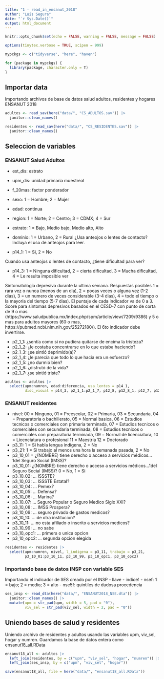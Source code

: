 ```yaml
---
title: "1 - read_in_ensanut_2018"
author: "Luis Segura"
date: "`r Sys.Date()`"
output: html_document
---
```


```r
knitr::opts_chunk$set(echo = FALSE, warning = FALSE, message = FALSE)

options(tinytex.verbose = TRUE, scipen = 999)

mypckgs <- c("tidyverse", "here", "haven")

for (package in mypckgs) {
  library(package, character.only = T)
}

```

## Importar data

Importando archivos de base de datos salud adultos, residentes y hogares ENSANUT 2018

```r
adultos <- read_sav(here("data/", "CS_ADULTOS.sav")) |>
  janitor::clean_names()

residentes <- read_sav(here("data/", "CS_RESIDENTES.sav")) |>
  janitor::clean_names()

```

## Seleccion de variables
### ENSANUT Salud Adultos

- est_dis: estrato
- upm_dis: unidad primaria muestreal
- f_20mas: factor ponderador
- sexo: 1 = Hombre; 2 = Mujer
- edad: continua
- region: 1 = Norte; 2 = Centro; 3 = CDMX; 4 = Sur
- estrato: 1 = Bajo, Medio bajo, Medio alto, Alto
- dominio: 1 = Urbano, 2 = Rural
¿Usa anteojos o lentes de contacto? Incluya el uso de anteojos para leer.

- p14_1: 1 = Si, 2 = No

Cuando usa anteojos o lentes de contacto, ¿tiene dificultad para ver?

- p14_3: 1 = Ninguna dificultad, 2 = cierta dificultad, 3 = Mucha dificultad, 4 = Le resulta imposible ver

Sintomatología depresiva durante la ultima semana. Respuestas posibles 1 = rara vez o nunca (menos de un dia), 2 = pocas veces o alguna vez (1-2 dias), 3 = un numero de veces considerable (3-4 dias), 4 = todo el tiempo o la mayoria del tiempo (5-7 dias). El puntaje de cada indicador va de 0 a 3. Score para sintomas depresivos basados en el CESD-7 con punto de corta de 9 o mas (https://www.saludpublica.mx/index.php/spm/article/view/7209/9386) y 5 o mas para adultos mayores (60 o mas, https://pubmed.ncbi.nlm.nih.gov/25272180/). El 6to indicador debe invertirse. 

- p2_1_1: ¿sentía como si no pudiera quitarse de encima la tristeza?
- p2_1_2: ¿le costaba concentrarse en lo que estaba haciendo?
- p2_1_3: ¿se sintió deprimido(a)?
- p2_1_4: ¿le parecía que todo lo que hacía era un esfuerzo?
- p2_1_5: ¿no durmió bien?
- p2_1_6: ¿disfrutó de la vida?
- p2_1_7: ¿se sintió triste?

```r
adultos <- adultos |>
  select(upm:numren, edad:diferencia, usa_lentes = p14_1, 
         disc_visual = p14_3, p2_1_1:p2_1_7, p12_8, p12_8_1, p12_7, p12_7_1)
```

### ENSANUT residentes

- nivel: 00 = Ninguno, 01 = Preescolar, 02 = Primaria, 03 = Secundaria, 04 = Preparatoria o bachillerato, 
         05 = Normal basica, 06 = Estudios tecnicos o comerciales con primaria terminada, 
         07 = Estudios tecnicos o comerciales con secundaria terminada, 
         08 = Estudios tecnicos o comerciales con preparatoria terminada, 
         09 = Normal de licenciatura, 
         10 = Licenciatura o profesional
         11 = Maestria
         12 = Doctorado
- p3_11: 1 = Si habla lengua indigena, 2 = No
- p3_21: 1 = Si trabajo al menos una hora la semanada pasada, 2 = No
- p3_10_01 = ¿(NOMBRE) tiene derecho o acceso a servicios médicos…1del Seguro Social (IMSS)?
- p3_10_01: ¿(NOMBRE) tiene derecho o acceso a servicios médicos…1del Seguro Social (IMSS)? 0 = No, 1 = Si
- p3_10_02: ... ISSSTE?
- p3_10_03: ... ISSSTE Estatal?
- p3_10_04: ... Pemex?
- p3_10_05: ... Defensa?
- p3_10_06: ... Marina?
- p3_10_07: ... Seguro Popular o Seguro Medico Siglo XXI?
- p3_10_08: ... IMSS Prospera?
- p3_10_09: ... seguro privado de gastos medicos?
- p3_10_10: ... de otra institucion?
- p3_10_11: ... no esta afiliado o inscrito a servicios medicos?
- p3_10_99: ... no sabe
- p3_10_opc1: ... primera o unica opcion
- p3_10_opc2: ... segunda opcion elegida

```r
residentes <- residentes |>
  select(upm:numren, nivel, l_indigena = p3_11, trabajo = p3_21, 
         p3_10_01:p3_10_11, p3_10_99, p3_10_opc1, p3_10_opc2)
```

### Importando base de datos INSP con variable SES

Importando el indicador de SES creado por el INSP
- llave
- indice1
- nsef: 1 = bajo; 2 = medio; 3 = alto
- nse5f: quintiles de dudosa procedencia

```r
ses_insp <- read_dta(here("data/", "ENSANUT2018_NSE.dta")) |>
  janitor::clean_names() |>
  mutate(upm = str_pad(upm, width = 5, pad = "0"), 
         viv_sel = str_pad(viv_sel, width = 2, pad = "0"))

```

## Uniendo bases de salud y residentes

Uniendo archivo de residentes y adultos usando las variables upm, viv_sel, hogar y numren. Guardamos la base de datos entera como ensanut18_all.RData

```r
ensanut18_all <- adultos |>
  left_join(residentes, by = c("upm", "viv_sel", "hogar", "numren")) |>
  left_join(ses_insp, by = c("upm", "viv_sel", "hogar"))

save(ensanut18_all, file = here("data/", "ensanut18_all.RData"))
```